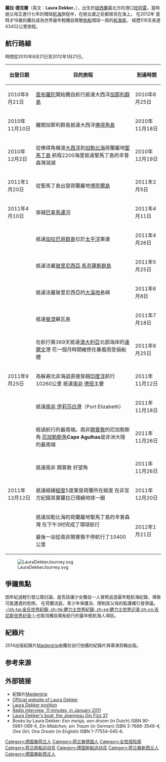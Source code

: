 {{Infobox person
|name = 蘿拉 德克爾
|image = Laura Dekker (cropped).jpg
|alt = 
|caption = Laura Dekker,蘿拉 德克爾
|birth_date = {{birth date and age|1995|9|20|df=yes}}
|birth_place = {{NZ}}[[旺阿雷|旺阿雷]]
|other_names = 
|known_for = 最年輕獨自環球航海家
|nationality = {{NLD}}<br/>{{GER}}<br/>{{NZ}}
|parents = Dick Dekker<br/>Babs Müller
|spouse = Daniel (2015年4月結婚)
}}

'''蘿拉·德克爾'''（英文：'''Laura Dekker'''，{{Bd|1995年|9月20日||}}），出生於[[新西兰|紐西蘭]]最北方的港口[[旺阿雷|旺阿雷]]，當時她父母正進行七年的環球[[航海|航海]]旅程中，在她五歲之前都居住在海上。
在2012年 當時才16歲的蘿拉成為世界最年輕獨自駕駛[[帆船|帆船]]環球一周的[[航海家|航海家]]。
經歷519天長達43452公里旅程。

== 航行路線 ==
時間從2010年8月21日至2012年1月21日。
{| class="wikitable"
!出發日期
!目的旅程
!到達時間
|-
|2010年8月21日
|[[直布羅陀|直布羅陀]]開始獨自航行抵達大西洋[[加那利群岛|加那利群島]]
|2010年8月25日
|-
|2010年11月10日
|離開加那利群島抵達大西洋[[佛得角|佛得角島]]
|2010年11月18日
|-
|2010年12月2日
|從佛得角橫渡[[大西洋|大西洋]]到[[加勒比海|加勒比海]]荷蘭屬地[[荷屬聖馬丁|聖馬丁島]]
航程2200海里抵達聖馬丁島的辛普森灣潟湖
|2010年12月19日
|-
|2011年1月20日
|從聖馬丁島出發荷蘭屬地[[博奈尔|博奈爾島]]
|2011年2月5日
|-
|2011年4月10日
|穿越[[巴拿马运河|巴拿馬運河]]
|2011年4月11日
|-
|
|抵達[[科隆群岛|加拉巴哥群島]]位於[[太平洋|太平洋]]東邊
|2011年4月26日
|-
|
|抵達法屬[[玻里尼西亞|玻里尼西亞]].[[馬克薩斯群島|馬克薩斯群島]]
|2011年5月25日
|-
|
|抵達法屬玻里尼西亞的[[大溪地|大溪地]]島嶼
|2011年6月8日
|-
|
|抵達[[斐濟|斐濟]]蘇瓦島
|2011年7月18日
|-
|
|在航行第369天抵達[[澳大利亚|澳大利亞]]北部海岸的[[达尔文_(澳大利亚)|達爾文]]港
花一個月時間維修在暴風雨受損船體 
|2011年8月25日
|-
|2011年9月25日
|為躲避北非海盜直接穿越[[印度洋|印度洋]]航行10260公里
抵達[[南非|南非]] [[德班|德班]]主要
|2011年11月12日
|-
|
|抵達[[伊莉莎白港|南非 伊莉莎白港]]（Port Elizabeth）
|2011年11月18日
|-
|
|經過航行的最南端。南非[[開普敦|開普敦]]的厄加勒斯角
[[厄加勒斯角|厄加勒斯角]]'''Cape Agulhas'''是非洲大陸的最南端
|2011年11月26日
|-
|
|抵達南非 開普敦 好望角
|2011年11月26日
|-
|2011年12月12日
|抵達經緯[[经纬度|經度]]5度東是荷蘭所在經度
在非官方紀錄其實蘿拉已環繞地球一圈
|2011年12月20日
|-
|
|抵達加勒比海的荷蘭屬地聖馬丁島的辛普森灣
在下午3时完成了環球航行

最後一站從南非開普敦不停航行了10400公里
|2012年1月21日
|}
[[File:LauraDekkerJourney.svg|thumb]]

== 爭議焦點 ==
因年紀過輕引發公眾討論，是否該讓少女獨自一人冒險追逐最年輕航海紀錄，導致可能遭遇的危險。
在荷蘭法庭，青少年保護法、限制其父母的監護權引發爭議。
[[吉尼斯世界纪录大全|-{zh-tw:金氏世界紀錄; zh-hk:健力士世界紀錄; zh-sg:健力士世界记录;zh-cn:吉尼斯世界纪录;}-]]也取消獨自駕船航行的最年輕航海人項目。

== 紀錄片 ==
2014出版紀錄片[[imdbtitle:2555268|Maidentrip]]由蘿拉自行拍攝的紀錄片與導演剪輯出版。

==参考来源==
{{Reflist}}

==外部链接==
{{Commons category|Laura Dekker}}
* 紀錄片[http://www.maidentrip.com/ Maidentrip]
* [http://www.lauradekker.nl/English/Home.html Official website of Laura Dekker]
* [https://web.archive.org/web/20150607114433/https://maps.google.com/maps/ms?ie=UTF8 Laura Dekker position]
* [https://www.youtube.com/watch?v=qj3ArISJwII Radio interview, 11 minutes, in January 2011]
* [https://web.archive.org/web/20141006114844/http://bluewaterboats.org/jeanneau-gin-fizz-37/ Laura Dekker's boat, the Jeanneau Gin Fizz 37]
* Books by Laura Dekker: ''Een meisje, een droom'' (in Dutch) ISBN 90-5961-089-X, ''Ein Mädchen, ein Traum'' (in German) ISBN 3-7688-3546-4, ''One Girl, One Dream'' (in English) ISBN 1-77554-045-6.

{{Authority control}}

{{DEFAULTSORT:Dekker, Laura}}
[[Category:德国裔荷兰人|Category:德国裔荷兰人]]
[[Category:荷兰裔德国人|Category:荷兰裔德国人]]
[[Category:女性探险家|Category:女性探险家]]
[[Category:荷兰帆船运动员|Category:荷兰帆船运动员]]
[[Category:德国帆船运动员|Category:德国帆船运动员]]
[[Category:荷兰裔新西兰人|Category:荷兰裔新西兰人]]
[[Category:德国裔新西兰人|Category:德国裔新西兰人]]